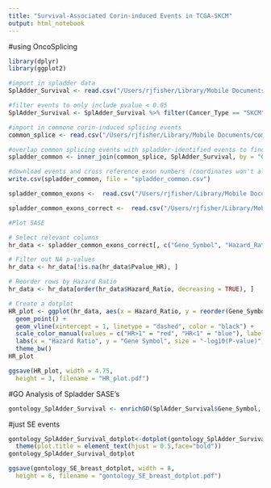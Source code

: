 ```yaml
---
title: "Survival-Associated Corin-induced Events in TCGA-SKCM"
output: html_notebook
---
```


#using OncoSplicing
```r
library(dplyr)
library(ggplot2)

#import in spladder data
SplAdder_Survival <- read.csv("/Users/rjfisher/Library/Mobile Documents/com~apple~CloudDocs/BUSM/Alani Lab/DATA/CoREST Splicing/survival_splice/melanoma/SplAdder_Survival.csv")

#filter events to only include pvalue < 0.05
SplAdder_Survival <- SplAdder_Survival %>% filter(Cancer_Type == "SKCM", Pvalue_HR < 0.05, Splice_Type == "ES", CI_Type == "overall_survival")

#import in commone corin-induced splicing events
common_splice <- read.csv("/Users/rjfisher/Library/Mobile Documents/com~apple~CloudDocs/BUSM/Alani Lab/DATA/CoREST Splicing/rmats/processed_rmats/overlap/Common_Events.csv")

#overlap common splicing events with spladder-identified events to find corin-induced survival associated splicing events
spladder_common <- inner_join(common_splice, SplAdder_Survival, by = "Gene_Symbol")

```

```r
#download events and cross reference exon numbers (coordinates won't align because oncosplice uses hg19 and our splicing data uses hg38)
write.csv(spladder_common, file = "spladder_common.csv")
```


```r
spladder_common_exons <-  read.csv("/Users/rjfisher/Library/Mobile Documents/com~apple~CloudDocs/BUSM/Alani Lab/DATA/CoREST Splicing/survival_splice/melanoma/spladder_common.csv")
```

```r
spladder_common_exons_correct <-  read.csv("/Users/rjfisher/Library/Mobile Documents/com~apple~CloudDocs/BUSM/Alani Lab/DATA/CoREST Splicing/survival_splice/melanoma/spladder_common_correct.csv")
```

```r
#Plot SASE

# Select relevant columns
hr_data <- spladder_common_exons_correct[, c("Gene_Symbol", "Hazard_Ratio", "Pvalue_HR", "IncLevelDifference")]

# Filter out NA p-values
hr_data <- hr_data[!is.na(hr_data$Pvalue_HR), ]

# Reorder rows by Hazard Ratio
hr_data <- hr_data[order(hr_data$Hazard_Ratio, decreasing = TRUE), ]

# Create a dotplot
HR_plot <- ggplot(hr_data, aes(x = Hazard_Ratio, y = reorder(Gene_Symbol, Hazard_Ratio), size = -log10(Pvalue_HR), color = factor(ifelse(Hazard_Ratio > 1, "HR>1", "HR<1")))) +
  geom_point() +
  geom_vline(xintercept = 1, linetype = "dashed", color = "black") +
  scale_color_manual(values = c("HR>1" = "red", "HR<1" = "blue"), labels = c("Inclusion", "Exclusion")) +
  labs(x = "Hazard Ratio", y = "Gene Symbol", size = "-log10(P-value)", color = "Corin-Induced:") +
  theme_bw()
HR_plot

```
```r
ggsave(HR_plot, width = 4.75,
  height = 3, filename = "HR_plot.pdf")
```


#GO Analysis of Spladder SASE's
```r
gontology_SplAdder_Survival <- enrichGO(SplAdder_Survival$Gene_Symbol, OrgDb = "org.Hs.eg.db", keyType = "SYMBOL", ont = "all", pvalueCutoff = 0.05, pAdjustMethod = "BH", qvalueCutoff = 0.05, minGSSize = 10, maxGSSize = 500, readable = FALSE)
```

#just SE events
```r
gontology_SplAdder_Survival_dotplot<-dotplot(gontology_SplAdder_Survival, split="ONTOLOGY", title = "GO: Survival-Associated Splicing Events ", label_format=75) + facet_grid(ONTOLOGY~., scale="free")+ scale_fill_gradient(low = "dodgerblue3", high = "white") +
  theme(plot.title = element_text(hjust = 0.5,face="bold"))
gontology_SplAdder_Survival_dotplot
```

```r
ggsave(gontology_SE_breast_dotplot, width = 8,
  height = 6, filename = "gontology_SE_breast_dotplot.pdf")
```
